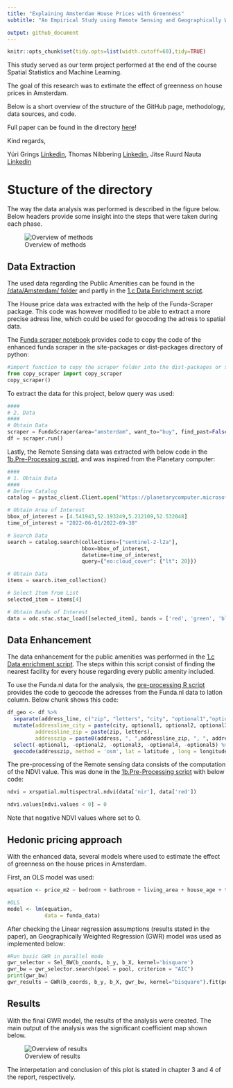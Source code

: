 ```yaml
---
title: "Explaining Amsterdam House Prices with Greenness"
subtitle: "An Empirical Study using Remote Sensing and Geographically Weighted Regression"

output: github_document
---
```

```r
knitr::opts_chunk$set(tidy.opts=list(width.cutoff=60),tidy=TRUE)

```

This study served as our term project performed at the end of the course Spatial Statistics and Machine Learning. 

The goal of this research was to extimate the effect of greenness on house prices in Amsterdam.

Below is a short overview of the structure of the GitHub page, methodology, data sources, and code.

Full paper can be found in the directory [here](https://github.com/JitseRuurd/Amsterdam_Urban_Green/blob/main/Paper/Term-Project---Grings%2C-Nauta%2C-Nibbering.pdf)!

Kind regards,

Yúri Grings [Linkedin](https://www.linkedin.com/in/yurigrings/), Thomas Nibbering [Linkedin](https://www.linkedin.com/in/thomas-nibbering/), Jitse Ruurd Nauta [Linkedin](https://www.linkedin.com/in/jitseruurdnauta/) 

# Stucture of the directory
The way the data analysis was performed is described in the figure below. Below headers provide some insight into the steps that were taken during each phase.

![Overview of methods](Paper/figures/Methods.png)

## Data Extraction

The used data regarding the Public Amenities can be found in the [/data/Amsterdam/ folder](https://github.com/JitseRuurd/Amsterdam_Urban_Green/tree/main/data/Amsterdam) and partly in the [1.c Data Enrichment script](https://github.com/JitseRuurd/Amsterdam_Urban_Green/blob/main/1c.%20Data%20enrichment.R).

The House price data was extracted with the help of the Funda-Scraper package. This code was however modified to be able to extract a more precise adress line, which could be used for geocoding the adress to spatial data.

The [Funda scraper notebook](https://github.com/JitseRuurd/Amsterdam_Urban_Green/blob/main/Scraper/Scraper.ipynb) provides code to copy the code of the enhanced funda scraper in the site-packages or dist-packages directory of python:

```python
#import function to copy the scraper folder into the dist-packages or site-packages libraries
from copy_scraper import copy_scraper
copy_scraper()
```

To extract the data for this project, below query was used:

```python
####
# 2. Data
####
# Obtain Data
scraper = FundaScraper(area="amsterdam", want_to="buy", find_past=False, n_pages = 1000)
df = scraper.run()
```

Lastly, the Remote Sensing data was extracted with below code in the [1b.Pre-Processing script](https://github.com/JitseRuurd/Amsterdam_Urban_Green/blob/main/1b.%20Pre-Processing.ipynb), and was inspired from the Planetary computer:

```python
####
# 1. Obtain Data
####
# Define Catalog
catalog = pystac_client.Client.open("https://planetarycomputer.microsoft.com/api/stac/v1",modifier=planetary_computer.sign_inplace)

# Obtain Area of Interest
bbox_of_interest = [4.541943,52.193249,5.212109,52.532048] 
time_of_interest = "2022-06-01/2022-09-30" 

# Search Data
search = catalog.search(collections=["sentinel-2-l2a"],
                        bbox=bbox_of_interest,
                        datetime=time_of_interest,
                        query={"eo:cloud_cover": {"lt": 20}})

# Obtain Data
items = search.item_collection()

# Select Item from List
selected_item = items[4]

# Obtain Bands of Interest
data = odc.stac.stac_load([selected_item], bands = ['red', 'green', 'blue', 'nir'], bbox = bbox_of_interest).isel(time=0)
```

## Data Enhancement 

The data enhancement for the public amenities was performed in the [1.c Data enrichment script](https://github.com/JitseRuurd/Amsterdam_Urban_Green/blob/main/1c.%20Data%20enrichment.R). The steps within this script consist of finding the nearest facility for every house regarding every public amenity included.

To use the Funda.nl data for the analysis, the [pre-processing R script](https://github.com/JitseRuurd/Amsterdam_Urban_Green/blob/main/1a.%20Pre-processing.R) provides the code to geocode the adresses from the Funda.nl data to latlon column. Below chunk shows this code:

```r
df_geo <- df %>% 
  separate(address_line, c("zip", "letters", "city", "optional1","optional2", "optional3", "optional4", "optional5"), " ") %>% 
  mutate(addressline_city = paste(city, optional1, optional2, optional3, optional4, optional5),
         addressline_zip = paste(zip, letters),
         addresszip = paste0(address, ", ",addressline_zip, ", ", addressline_city)) %>% 
  select(-optional1, -optional2, -optional3, -optional4, -optional5) %>% 
  geocode(addresszip, method = 'osm', lat = latitude , long = longitude)
```

The pre-processing of the Remote sensing data consists of the computation of the NDVI value. This was done in the [1b.Pre-Processing script](https://github.com/JitseRuurd/Amsterdam_Urban_Green/blob/main/1b.%20Pre-Processing.ipynb) with below code:
```python

ndvi = xrspatial.multispectral.ndvi(data['nir'], data['red'])

ndvi.values[ndvi.values < 0] = 0
```
Note that negative NDVI values where set to 0.

## Hedonic pricing approach

With the enhanced data, several models where used to estimate the effect of greenness on the house prices in Amsterdam. 

First, an OLS model was used:

```r
equation <- price_m2 ~ bedroom + bathroom + living_area + house_age + tram_dist + metro_dist + train_dist + ndvi300 + centre_dist + zuid_dist + shops_dist + school_dist

#OLS
model <- lm(equation, 
            data = funda_data)
```

After checking the Linear regression assumptions (results stated in the paper), an Geographically Weighted Regression (GWR) model was used as implemented below:

```python
#Run basic GWR in parallel mode
gwr_selector = Sel_BW(b_coords, b_y, b_X, kernel='bisquare')
gwr_bw = gwr_selector.search(pool = pool, criterion = "AIC") 
print(gwr_bw)
gwr_results = GWR(b_coords, b_y, b_X, gwr_bw, kernel="bisquare").fit(pool = pool)
```

## Results

With the final GWR model, the results of the analysis were created. The main output of the analysis was the significant coefficient map shown below.

![Overview of results](Paper/figures/Economic_Value_Urban_Green_clip.png)

The interpetation and conclusion of this plot is stated in chapter 3 and 4 of the report, respectively.





